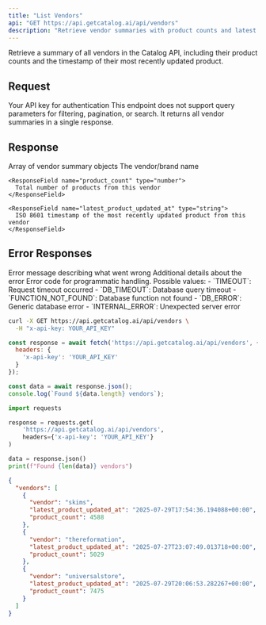 ```yaml
---
title: "List Vendors"
api: "GET https://api.getcatalog.ai/api/vendors"
description: "Retrieve vendor summaries with product counts and latest update timestamps"
---
```


Retrieve a summary of all vendors in the Catalog API, including their product counts and the timestamp of their most recently updated product.

## Request

<ParamField header="x-api-key" type="string" required>
  Your API key for authentication
</ParamField>

<Note>
This endpoint does not support query parameters for filtering, pagination, or search. It returns all vendor summaries in a single response.
</Note>

## Response

<ResponseField name="vendors" type="array">
  Array of vendor summary objects
  
  <Expandable title="Vendor Summary Object">
    <ResponseField name="vendor" type="string">
      The vendor/brand name
    </ResponseField>
    
    <ResponseField name="product_count" type="number">
      Total number of products from this vendor
    </ResponseField>
    
    <ResponseField name="latest_product_updated_at" type="string">
      ISO 8601 timestamp of the most recently updated product from this vendor
    </ResponseField>
  </Expandable>
</ResponseField>

## Error Responses

<ResponseField name="error" type="string">
  Error message describing what went wrong
</ResponseField>

<ResponseField name="details" type="string" optional>
  Additional details about the error
</ResponseField>

<ResponseField name="code" type="string" optional>
  Error code for programmatic handling. Possible values:
  - `TIMEOUT`: Request timeout occurred
  - `DB_TIMEOUT`: Database query timeout
  - `FUNCTION_NOT_FOUND`: Database function not found
  - `DB_ERROR`: Generic database error
  - `INTERNAL_ERROR`: Unexpected server error
</ResponseField>

<RequestExample>

```bash cURL
curl -X GET https://api.getcatalog.ai/api/vendors \
  -H "x-api-key: YOUR_API_KEY"
```

```javascript JavaScript
const response = await fetch('https://api.getcatalog.ai/api/vendors', {
  headers: {
    'x-api-key': 'YOUR_API_KEY'
  }
});

const data = await response.json();
console.log(`Found ${data.length} vendors`);
```

```python Python
import requests

response = requests.get(
    'https://api.getcatalog.ai/api/vendors',
    headers={'x-api-key': 'YOUR_API_KEY'}
)

data = response.json()
print(f"Found {len(data)} vendors")
```

</RequestExample>

<ResponseExample>

```json Success Response
{
  "vendors": [
    {
      "vendor": "skims",
      "latest_product_updated_at": "2025-07-29T17:54:36.194088+00:00",
      "product_count": 4588
    },
    {
      "vendor": "thereformation",
      "latest_product_updated_at": "2025-07-27T23:07:49.013718+00:00",
      "product_count": 5029
    },
    {
      "vendor": "universalstore",
      "latest_product_updated_at": "2025-07-29T20:06:53.282267+00:00",
      "product_count": 7475
    }
  ]
}
```

</ResponseExample>
